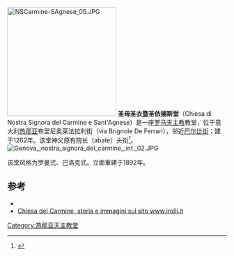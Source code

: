 {{coord|44|24|54.58|N|8|55|44.25|E|scale:2500|display=title}}
[[File:NSCarmine-SAgnese_05.JPG|250px]]
'''圣母圣衣暨圣依搦斯堂'''（Chiesa di Nostra Signora del Carmine e Sant'Agnese）是一座[[罗马天主教|罗马天主教]]教堂，位于意大利[[热那亚|热那亚]]布里尼奥莱法拉利街（via Brignole De Ferrari），邻近[[巴尔比街|巴尔比街]]；建于1262年。该堂神父原有院长（abate）头衔<ref name=diocesi>{{Cite web |url=http://www.diocesi.genova.it/documenti.php?idd=203&parrocchia=68 |title=Storia della chiesa sul sito dell’arcidiocesi di Genova |accessdate=2014-12-31 |archive-date=2013-10-04 |archive-url=https://web.archive.org/web/20131004213843/http://www.diocesi.genova.it/documenti.php?idd=203&parrocchia=68 |dead-url=no }}</ref>。
[[File:Genova,_nostra_signora_del_carmine,_int._02.JPG|thumb]]

该堂风格为罗曼式、巴洛克式。立面重建于1892年。

==参考==
<references/>
* {{cite book | author=  Nadia Pazzini Paglieri |coauthor= Rinangelo Paglieri|title= Chiese in Liguria|editor= Sagep Editrice|location= Genova|year= 1990|isbn= 88-7058-361-9}}
*[http://www.irolli.it/chiesa_genova/28/chiesa-di-nostra-signora-del-carmine-e-santagnese.html Chiesa del Carmine, storia e immagini sul sito www.irolli.it] {{Wayback|url=http://www.irolli.it/chiesa_genova/28/chiesa-di-nostra-signora-del-carmine-e-santagnese.html |date=20150919220449 }}

[[Category:热那亚天主教堂|Category:热那亚天主教堂]]
